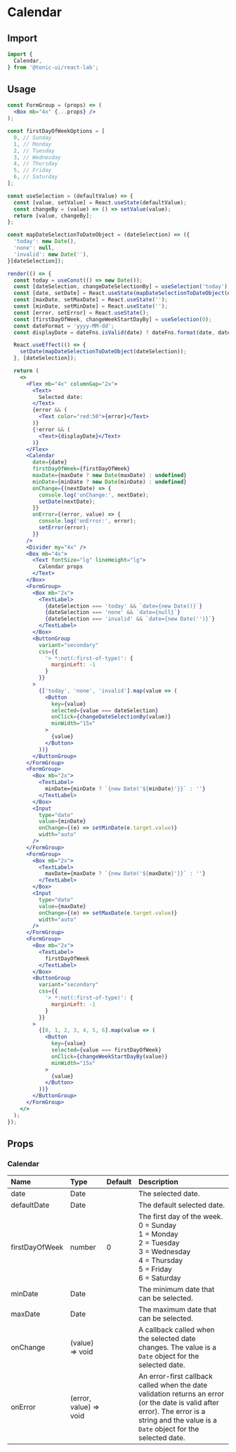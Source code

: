 # Calendar

## Import

```js
import {
  Calendar,
} from '@tonic-ui/react-lab';
```

## Usage

```jsx noInline
const FormGroup = (props) => (
  <Box mb="4x" {...props} />
);

const firstDayOfWeekOptions = [
  0, // Sunday
  1, // Monday
  2, // Tuesday
  3, // Wednesday
  4, // Thursday
  5, // Friday
  6, // Saturday
];

const useSelection = (defaultValue) => {
  const [value, setValue] = React.useState(defaultValue);
  const changeBy = (value) => () => setValue(value);
  return [value, changeBy];
};

const mapDateSelectionToDateObject = (dateSelection) => ({
  'today': new Date(),
  'none': null,
  'invalid': new Date(''),
}[dateSelection]);

render(() => {
  const today = useConst(() => new Date());
  const [dateSelection, changeDateSelectionBy] = useSelection('today');
  const [date, setDate] = React.useState(mapDateSelectionToDateObject(dateSelection));
  const [maxDate, setMaxDate] = React.useState('');
  const [minDate, setMinDate] = React.useState('');
  const [error, setError] = React.useState();
  const [firstDayOfWeek, changeWeekStartDayBy] = useSelection(0);
  const dateFormat = 'yyyy-MM-dd';
  const displayDate = dateFns.isValid(date) ? dateFns.format(date, dateFormat) : '';

  React.useEffect(() => {
    setDate(mapDateSelectionToDateObject(dateSelection));
  }, [dateSelection]);

  return (
    <>
      <Flex mb="4x" columnGap="2x">
        <Text>
          Selected date:
        </Text>
        {error && (
          <Text color="red:50">{error}</Text>
        )}
        {!error && (
          <Text>{displayDate}</Text>
        )}
      </Flex>
      <Calendar
        date={date}
        firstDayOfWeek={firstDayOfWeek}
        maxDate={maxDate ? new Date(maxDate) : undefined}
        minDate={minDate ? new Date(minDate) : undefined}
        onChange={(nextDate) => {
          console.log('onChange:', nextDate);
          setDate(nextDate);
        }}
        onError={(error, value) => {
          console.log('onError:', error);
          setError(error);
        }}
      />
      <Divider my="4x" />
      <Box mb="4x">
        <Text fontSize="lg" lineHeight="lg">
          Calendar props
        </Text>
      </Box>
      <FormGroup>
        <Box mb="2x">
          <TextLabel>
            {dateSelection === 'today' && `date={new Date()}`}
            {dateSelection === 'none' && `date={null}`}
            {dateSelection === 'invalid' && `date={new Date('')}`}
          </TextLabel>
        </Box>
        <ButtonGroup
          variant="secondary"
          css={{
            '> *:not(:first-of-type)': {
              marginLeft: -1
            }
          }}
        >
          {['today', 'none', 'invalid'].map(value => (
            <Button
              key={value}
              selected={value === dateSelection}
              onClick={changeDateSelectionBy(value)}
              minWidth="15x"
            >
              {value}
            </Button>
          ))}
        </ButtonGroup>
      </FormGroup>
      <FormGroup>
        <Box mb="2x">
          <TextLabel>
            minDate={minDate ? `{new Date('${minDate}'}}` : ''}
          </TextLabel>
        </Box>
        <Input
          type="date"
          value={minDate}
          onChange={(e) => setMinDate(e.target.value)}
          width="auto"
        />
      </FormGroup>
      <FormGroup>
        <Box mb="2x">
          <TextLabel>
            maxDate={maxDate ? `{new Date('${maxDate}'}}` : ''}
          </TextLabel>
        </Box>
        <Input
          type="date"
          value={maxDate}
          onChange={(e) => setMaxDate(e.target.value)}
          width="auto"
        />
      </FormGroup>
      <FormGroup>
        <Box mb="2x">
          <TextLabel>
            firstDayOfWeek
          </TextLabel>
        </Box>
        <ButtonGroup
          variant="secondary"
          css={{
            '> *:not(:first-of-type)': {
              marginLeft: -1
            }
          }}
        >
          {[0, 1, 2, 3, 4, 5, 6].map(value => (
            <Button
              key={value}
              selected={value === firstDayOfWeek}
              onClick={changeWeekStartDayBy(value)}
              minWidth="15x"
            >
              {value}
            </Button>
          ))}
        </ButtonGroup>
      </FormGroup>
    </>
  );
});
```

## Props

### Calendar

| Name | Type | Default | Description |
| :--- | :--- | :------ | :---------- |
| date | Date | | The selected date. |
| defaultDate | Date | | The default selected date. |
| firstDayOfWeek | number | 0 | The first day of the week.<br/>0 = Sunday<br/>1 = Monday<br/>2 = Tuesday<br/>3 = Wednesday<br/>4 = Thursday<br/>5 = Friday<br/>6 = Saturday |
| minDate | Date | | The minimum date that can be selected. |
| maxDate | Date | | The maximum date that can be selected. |
| onChange | (value) => void | | A callback called when the selected date changes. The value is a `Date` object for the selected date. |
| onError | (error, value) => void | | An error-first callback called when the date validation returns an error (or the date is valid after error). The error is a string and the value is a `Date` object for the selected date. |
